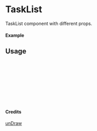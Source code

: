 
<Meta of={TaskList} title="unDraw/TaskList" />

# TaskList

TaskList component with different props.

#### Example

<Canvas of={TaskList.Primary} />

## Usage

```ts
import { TaskList } from "yadl-ui";

const Example = () => {
  return (
      <TaskList />
  );
};

export default Example;
```

#### Credits
[unDraw](https://undraw.co/illustrations)
